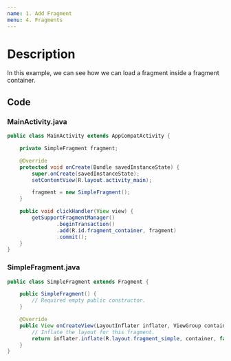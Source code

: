 ```yaml
---
name: 1. Add Fragment
menu: 4. Fragments
---
```


# Description

In this example, we can see how we can load a fragment inside a fragment container.

## Code

### MainActivity.java

```java
public class MainActivity extends AppCompatActivity {

    private SimpleFragment fragment;

    @Override
    protected void onCreate(Bundle savedInstanceState) {
        super.onCreate(savedInstanceState);
        setContentView(R.layout.activity_main);

        fragment = new SimpleFragment();
    }

    public void clickHandler(View view) {
        getSupportFragmentManager()
                .beginTransaction()
                .add(R.id.fragment_container, fragment)
                .commit();
    }
}
```

### SimpleFragment.java

```java
public class SimpleFragment extends Fragment {

    public SimpleFragment() {
        // Required empty public constructor.
    }

    @Override
    public View onCreateView(LayoutInflater inflater, ViewGroup container, Bundle savedInstanceState) {
        // Inflate the layout for this fragment.
        return inflater.inflate(R.layout.fragment_simple, container, false);
    }
}
```
